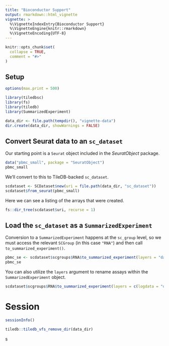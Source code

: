 ```yaml
---
title: "Bioconductor Support"
output: rmarkdown::html_vignette
vignette: >
  %\VignetteIndexEntry{Bioconductor Support}
  %\VignetteEngine{knitr::rmarkdown}
  %\VignetteEncoding{UTF-8}
---
```


```r
knitr::opts_chunk$set(
  collapse = TRUE,
  comment = "#>"
)
```

## Setup

```r
options(max.print = 500)

library(tiledbsc)
library(fs)
library(tiledb)
library(SummarizedExperiment)

data_dir <- file.path(tempdir(), "vignette-data")
dir.create(data_dir, showWarnings = FALSE)
```

## Convert Seurat data to an `sc_dataset`

Our starting point is a `Seurat` object included in the *SeuratObject* package.

```r
data("pbmc_small", package = "SeuratObject")
pbmc_small
```

We'll convert to this to TileDB-backed `sc_dataset`.

```r
scdataset <- SCDataset$new(uri = file.path(data_dir, "sc_dataset"))
scdataset$from_seurat(pbmc_small)
```

Here we can see a listing of the arrays that were created.

```r
fs::dir_tree(scdataset$uri, recurse = 1)
```

## Load the `sc_dataset` as a `SummarizedExperiment`

Conversion to a `SummarizedExperiment` happens at the `sc_group` level, so we must access the relevant `SCGroup` (in this case `"RNA"`) and then call `to_summarized_experiment()`.

```r
pbmc_se <- scdataset$scgroups$RNA$to_summarized_experiment(layers = "data")
pbmc_se
```

You can also utilize the `layers` argument to rename assays within the `SummarizedExperiment` object.

```r
scdataset$scgroups$RNA$to_summarized_experiment(layers = c(logdata = "data"))
```

# Session

```r
sessionInfo()
```

```r
tiledb::tiledb_vfs_remove_dir(data_dir)
```

<!-- links -->s
